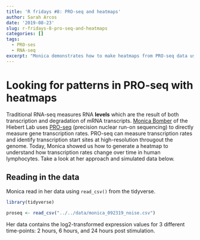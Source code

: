 ```yaml
---
title: 'R fridays #8: PRO-seq and heatmaps'
author: Sarah Arcos
date: '2019-08-23'
slug: r-fridays-8-pro-seq-and-heatmaps
categories: []
tags:
  - PRO-ses
  - RNA-seq
excerpt: "Monica demonstrates how to make heatmaps from PRO-seq data using the pheatmap package."
---
```


# Looking for patterns in PRO-seq with heatmaps

Traditional RNA-seq measures RNA __levels__ which are the result of both transcription and degradation of mRNA transcripts. [Monica Bomber](https://lab.vanderbilt.edu/hiebert-lab/person/monica-bomber/) of the Hiebert Lab uses [PRO-seq](https://www.nature.com/articles/nprot.2016.086) (precision nuclear run-on sequencing) to directly measure gene transcription rates. PRO-seq can measure transcription rates and identify transcription start sites at high-resolution througout the genome. Today, Monica showed us how to generate a heatmap to understand how transcription rates change over time in human lymphocytes. Take a look at her approach and simulated data below.

## Reading in the data

Monica read in her data using `read_csv()` from the tidyverse.

```r
library(tidyverse)

proseq <- read_csv("../../data/monica_092319_noise.csv")

```

Her data contains the log2-transformed expression values for 3 different time-points: 2 hours, 6 hours, and 24 hours post stimulation.




